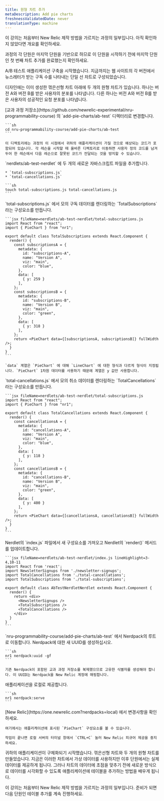 ```yaml
---
title: 원형 차트 추가
metaDescription: Add pie charts
freshnessValidatedDate: never
translationType: machine
---
```


<Callout variant="tip">
  이 강의는 처음부터 New Relic 제작 방법을 가르치는 과정의 일부입니다. 아직 확인하지 않았다면 개요를 확인하세요.

  과정의 각 단원은 마지막 단원을 기반으로 하므로 이 단원을 시작하기 전에 마지막 단원인 첫 번째 차트 추가를 완료했는지 확인하세요.
</Callout>

A/B 테스트 애플리케이션 구축을 시작했습니다. 지금까지는 웹 사이트의 각 버전에서 뉴스레터가 받는 구독 수를 나타내는 단일 선 차트로 구성되었습니다.

디자인에는 이미 생성한 꺾은선형 차트 아래에 두 개의 원형 차트가 있습니다. 하나는 버전 A와 버전 B를 받은 사용자의 분포를 나타냅니다. 다른 하나는 버전 A와 버전 B를 받은 사용자의 성공적인 요청 분포를 나타냅니다.

<Steps>
  <Step>
    [교과 과정 저장소](https://github.com/newrelic-experimental/nru-programmability-course) 의 `add-pie-charts/ab-test` 디렉터리로 변경합니다.

    ```sh
    cd nru-programmability-course/add-pie-charts/ab-test
    ```

    이 디렉토리에는 과정의 이 시점에서 귀하의 애플리케이션이 가질 것으로 예상되는 코드가 포함되어 있습니다. 각 레슨을 시작할 때 올바른 디렉토리로 이동하면 사용자 정의 코드를 남겨두어 한 레슨에서 다음 레슨으로 잘못된 코드가 전달되는 것을 방지할 수 있습니다.
  </Step>

  <Step>
    `nerdlets/ab-test-nerdlet` 에 두 개의 새로운 자바스크립트 파일을 추가합니다.

    * `total-subscriptions.js`
    * `total-cancellations.js`

    ```sh
    touch total-subscriptions.js total-cancellations.js
    ```
  </Step>

  <Step>
    `total-subscriptions.js` 에서 모의 구독 데이터를 렌더링하는 `TotalSubscriptions` 라는 구성요소를 만듭니다.

    ```jsx fileName=nerdlets/ab-test-nerdlet/total-subscriptions.js
    import React from "react";
    import { PieChart } from "nr1";

    export default class TotalSubscriptions extends React.Component {
      render() {
        const subscriptionsA = {
          metadata: {
            id: "subscriptions-A",
            name: "Version A",
            viz: "main",
            color: "blue",
          },
          data: [
            { y: 259 }
          ],
        };
        const subscriptionsB = {
          metadata: {
            id: "subscriptions-B",
            name: "Version B",
            viz: "main",
            color: "green",
          },
          data: [
            { y: 318 }
          ],
        };
        return <PieChart data={[subscriptionsA, subscriptionsB]} fullWidth />;
      }
    }
    ```

    `data` 계열은 `PieChart` 에 대해 `LineChart` 에 대한 형식과 다르게 형식이 지정됩니다. `PieChart` 1차원 데이터를 사용하기 때문에 계열은 y 값만 사용합니다.
  </Step>

  <Step>
    `total-cancellations.js` 에서 모의 취소 데이터를 렌더링하는 `TotalCancellations` 라는 구성요소를 만듭니다.

    ```jsx fileName=nerdlets/ab-test-nerdlet/total-subscriptions.js
    import React from "react";
    import { PieChart } from "nr1";

    export default class TotalCancellations extends React.Component {
      render() {
        const cancellationsA = {
          metadata: {
            id: "cancellations-A",
            name: "Version A",
            viz: "main",
            color: "blue",
          },
          data: [
            { y: 118 }
          ],
        };
        const cancellationsB = {
          metadata: {
            id: "cancellations-B",
            name: "Version B",
            viz: "main",
            color: "green",
          },
          data: [
            { y: 400 }
          ],
        };
        return <PieChart data={[cancellationsA, cancellationsB]} fullWidth />;
      }
    }
    ```
  </Step>

  <Step>
    Nerdlet의 `index.js` 파일에서 새 구성요소를 가져오고 Nerdlet의 `render()` 메서드를 업데이트합니다.

    ```jsx fileName=nerdlets/ab-test-nerdlet/index.js lineHighlight=3-4,10-11
    import React from 'react';
    import NewsletterSignups from './newsletter-signups';
    import TotalCancellations from './total-cancellations';
    import TotalSubscriptions from './total-subscriptions';

    export default class AbTestNerdletNerdlet extends React.Component {
      render() {
        return <div>
          <NewsletterSignups />
          <TotalSubscriptions />
          <TotalCancellations />
        </div>
      }
    }
    ```
  </Step>

  <Step>
    `nru-programmability-course/add-pie-charts/ab-test` 에서 Nerdpack의 루트로 이동합니다.
  </Step>

  <Step>
    Nerdpack에 대한 새 UUID를 생성하십시오.

    ```sh
    nr1 nerdpack:uuid -gf
    ```

    기존 Nerdpack이 포함된 교과 과정 저장소를 복제했으므로 고유한 식별자를 생성해야 합니다. 이 UUID는 Nerdpack을 New Relic 계정에 매핑합니다.
  </Step>

  <Step>
    애플리케이션을 로컬로 제공합니다.

    ```sh
    nr1 nerdpack:serve
    ```
  </Step>

  <Step>
    [New Relic](https://one.newrelic.com?nerdpacks=local) 에서 변경사항을 확인하세요.

    여기에서는 애플리케이션에 표시된 `PieChart` 구성요소를 볼 수 있습니다.

    작업이 끝나면 로컬 서버의 터미널 창에서 `CTRL+C` 눌러 New Relic 피규어 제공을 중지하세요.
  </Step>
</Steps>

귀하의 애플리케이션이 구체화되기 시작했습니다. 꺾은선형 차트와 두 개의 원형 차트를 만들었습니다. 지금은 이러한 차트에서 가상 데이터를 사용하지만 이후 단원에서는 실제 데이터를 제공하게 됩니다. 그러나 차트의 데이터에 초점을 맞추기 전에 새로운 방식으로 데이터를 시각화할 수 있도록 애플리케이션에 테이블을 추가하는 방법을 배우게 됩니다.

<Callout variant="course">
  이 강의는 처음부터 New Relic 제작 방법을 가르치는 과정의 일부입니다. 준비가 되면 다음 단원인 테이블 추가를 계속 진행하세요.
</Callout>